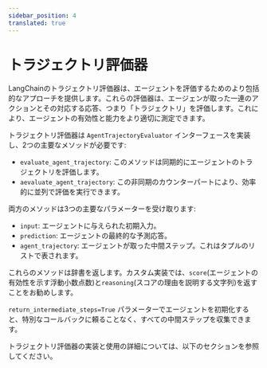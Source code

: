 ```yaml
---
sidebar_position: 4
translated: true
---
```


# トラジェクトリ評価器

LangChainのトラジェクトリ評価器は、エージェントを評価するためのより包括的なアプローチを提供します。これらの評価器は、エージェンが取った一連のアクションとその対応する応答、つまり「トラジェクトリ」を評価します。これにより、エージェントの有効性と能力をより適切に測定できます。

トラジェクトリ評価器は `AgentTrajectoryEvaluator` インターフェースを実装し、2つの主要なメソッドが必要です:

- `evaluate_agent_trajectory`: このメソッドは同期的にエージェントのトラジェクトリを評価します。
- `aevaluate_agent_trajectory`: この非同期のカウンターパートにより、効率的に並列で評価を実行できます。

両方のメソッドは3つの主要なパラメーターを受け取ります:

- `input`: エージェントに与えられた初期入力。
- `prediction`: エージェントの最終的な予測応答。
- `agent_trajectory`: エージェントが取った中間ステップ。これはタプルのリストで表されます。

これらのメソッドは辞書を返します。カスタム実装では、`score`(エージェントの有効性を示す浮動小数点数)と`reasoning`(スコアの理由を説明する文字列)を返すことをお勧めします。

`return_intermediate_steps=True` パラメーターでエージェントを初期化すると、特別なコールバックに頼ることなく、すべての中間ステップを収集できます。

トラジェクトリ評価器の実装と使用の詳細については、以下のセクションを参照してください。


<DocCardList />
